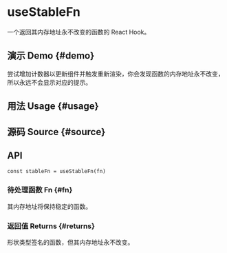 # useStableFn


<HooksType category="Utilities" lowLevel />

一个返回其内存地址永不改变的函数的 React Hook。

## 演示 Demo \{#demo}

尝试增加计数器以更新组件并触发重新渲染，你会发现函数的内存地址永不改变，所以永远不会显示对应的提示。


<App />

## 用法 Usage \{#usage}



## 源码 Source \{#source}


<Source />

## API

```tsx
const stableFn = useStableFn(fn)
```

### 待处理函数 Fn \{#fn}

其内存地址将保持稳定的函数。

### 返回值 Returns \{#returns}

形状类型签名的函数，但其内存地址永不改变。




